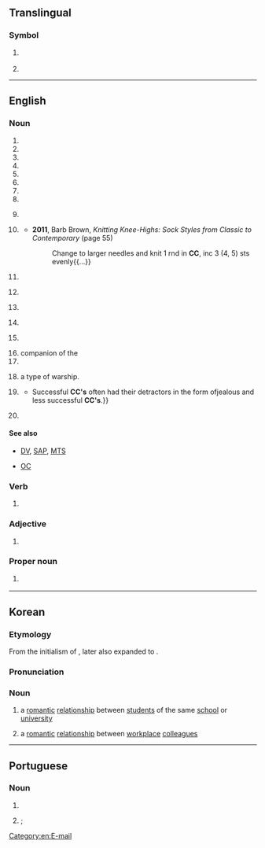 {{also|cc|cC|.cc|c/c|C&C|CC.|-cc}}
==Translingual==

===Symbol===
{{mul-symbol}}

# {{ISO 3166|1|2|Cocos (Keeling) Islands}}
#: {{syn|mul|CCK|qq1={{w|ISO 3166-1 alpha-3|alpha-3}}}}
# {{bond credit rating|lt=1|f=1|a bond is [[low]] [[grade]] with extremely high [[risk]] of [[default]]}}

{{c|mul|Cocos Islands}}

----

==English==
{{wikipedia|lang=en}}

===Noun===
{{en-noun|~}}

# {{initialism of|en|carbon copy}}
# {{initialism of|en|[[cricket]] [[club]]}}
# {{initialism of|en|[[cycling]] [[club]]}}
# {{initialism of|en|[[circuit|Circuit]] [[court|Court]]}}
# {{initialism of|en|community college}}
# {{initialism of|en|credit card}}
# {{initialism of|en|courtesy copy}}
# {{initialism of|en|cryptocurrency}}
# {{lb|en|cosmology}} {{initialism of|en|cosmological constant}}
# {{lb|en|knitting}} {{initialism of|en|[[contrast]]ing [[colour]]}}
#* '''2011''', Barb Brown, ''Knitting Knee-Highs: Sock Styles from Classic to Contemporary'' (page 55)
#*: Change to larger needles and knit 1 rnd in '''CC''', inc 3 (4, 5) sts evenly{{...}}
# {{lb|en|SI}} {{initialism of|en|cubic centimetre}}
# {{lb|en|television}} {{initialism of|en|closed caption}}
# {{lb|en|weather}} {{initialism of|en|cirrocumulus}}
# {{lb|en|music|[[MIDI]]}} {{initialism of|en|[[control]] [[change]]}}
# {{lb|en|medicine}} {{initialism of|en|[[chief]] [[complaint]]}}
# companion of the {{w|Order of Canada}}
# {{initialism of|en|[[city|City]] [[college|College]]}}
# {{lb|en|military}} {{abbreviation of|en|[[cruiser]]|dot=,}} a type of warship.<!--why two C's?-->
# {{lb|en|military}} {{initialism of|en|[[company]] [[commander]]}}
#* {{quote-book|en|year=2013|author=David Banagis|title=Twenty-Three Days at Sea: A Sailor's Story|location=Bloomington, IN|publisher=Abbott Press|isbn=9781458211156|page={{gbooks|hfb3AAAAQBAJ|9|CC}}|passage=At the helm of Company Eleven was Chief Quartermaster Pritchard. Officially he was known as the Company Commander ('''CC''') and had been assigned to Camp Moffett for the purpose of being our '''CC'''. {{...}} Successful '''CC's''' often had their detractors in the form ofjealous and less successful '''CC's'''.}}
# {{lb|en|video games}} {{initialism of|en|[[crowd control]]}}

====See also====
* {{sense|television}} [[DV]], [[SAP]], [[MTS]]
* {{sense|Canada}} [[OC]]

===Verb===
{{en-verb}}

# {{lb|en|internet}} {{alt form|en|cc}}

===Adjective===
{{en-adj|-}}

# {{lb|en|fasteners}} {{initialism of|en|[[cement]]-[[coated]]}}

===Proper noun===
{{en-proper noun}}

# {{lb|en|law}} {{initialism of|en|Creative Commons}}

[[Category:en:E-mail]]

----

==Korean==

===Etymology===
From the initialism of {{der|ko|en|[[college]] [[couple]]}}, later also expanded to {{der|ko|en|[[company]] [[couple]]}}.

===Pronunciation===
{{ko-IPA|씨씨}}

===Noun===
{{head|ko|noun|tr=ssissi}}

# {{lb|ko|colloquial}} a [[romantic]] [[relationship]] between [[student]]s of the same [[school]] or [[university]]
# {{lb|ko|colloquial|less common}} a [[romantic]] [[relationship]] between [[workplace]] [[colleague]]s

{{cln|ko|terms written in foreign scripts}}

----

==Portuguese==

===Noun===
{{pt-noun|m|s}}

# {{initialism of|pt|cartão de cidadão}}
# {{lb|pt|Brazil|informal}} {{l|en|BO}}; {{l|en|body odour}}